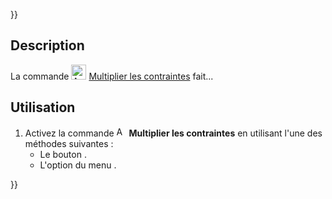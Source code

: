 {{UnfinishedDocu{{#translation:}}}}
<languages/>

{{Docnav/fr
|[[Assembly3_MoveItemDown/fr|Déplacer un objet vers le bas]]
|
|[[Assembly3_Workbench/fr|Assembly3]]
|IconL=Assembly_TreeItemDown.svg‎‎
|
|IconC=Assembly3_workbench_icon.svg
}}

{{GuiCommand/fr
|Name=Assembly3 MultiplyConstraint
|Name/fr=Assembly3 Multiplier les contraintes
|Icon=Assembly_ConstraintMultiply.svg‎‎
|MenuLocation=Assembly3 → Multiply constraint
|Workbenches=[[Assembly3_Workbench/fr|Assembly3]]
}}

== Description ==

La commande [[Image:Assembly_ConstraintMultiply.svg|24px]] [[Assembly3_MultiplyConstraint/fr|Multiplier les contraintes]] fait...

== Utilisation ==

# Activez la commande [[Image:Assembly_ConstraintMultiply.svg|16px]] '''Multiplier les contraintes''' en utilisant l'une des méthodes suivantes :
#* Le bouton {{Button|[[Image:Assembly_ConstraintMultiply.svg|16px]] [[Assembly3_MultiplyConstraint/fr|Multiply constraint]]}}.
#* L'option du menu {{MenuCommand|Assembly3 → [[Image:Assembly_ConstraintMultiply.svg|16px]] Multiply constraint}}.


{{Docnav/fr
|[[Assembly3_MoveItemDown/fr|Déplacer un objet vers le bas]]
|
|[[Assembly3_Workbench/fr|Assembly3]]
|IconL=Assembly_TreeItemDown.svg‎‎
|
|IconC=Assembly3_workbench_icon.svg
}}
 
{{Userdocnavi{{#translation:}}}}
